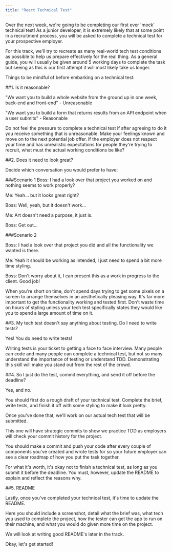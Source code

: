 ```yaml
---
title: "React Technical Test"
---
```


Over the next week, we're going to be completing our first ever 'mock' technical test! As a junior developer, it is extremely likely that at some point in a recruitment process, you will be asked to complete a technical test for your prospective employer.

For this track, we'll try to recreate as many real-world tech test conditions as possible to help us prepare effectively for the real thing. As a general guide, you will usually be given around 5 working days to complete the task but seeing as this is our first attempt it will most likely take us longer. 

Things to be mindful of before embarking on a technical test:

##1. Is it reasonable? 

"We want you to build a whole website from the ground up in one week, back-end and front-end" - Unreasonable

"We want you to build a form that returns results from an API endpoint when a user submits" - Reasonable

Do not feel the pressure to complete a technical test if after agreeing to do it you receive something that is unreasonable. Make your feelings known and move on to the next potential job offer. If the employer does not respect your time and has unrealistic expectations for people they're trying to recruit, what must the actual working conditions be like?

##2. Does it need to look great?

Decide which conversation you would prefer to have:

###Scenario 1
Boss: I had a look over that project you worked on and nothing seems to work properly?

Me: Yeah... but it looks great right?

Boss: Well, yeah, but it doesn't work...

Me: Art doesn't need a purpose, it just is.

Boss: Get out...

###Scenario 2

Boss: I had a look over that project you did and all the functionality we wanted is there.

Me: Yeah it should be working as intended, I just need to spend a bit more time styling.

Boss: Don't worry about it, I can present this as a work in progress to the client. Good job!

When you're short on time, don't spend days trying to get some pixels on a screen to arrange themselves in an aesthetically pleasing way. It's far more important to get the functionality working and tested first. Don't waste time on hours of styling unless your tech test specifically states they would like you to spend a large amount of time on it.

##3. My tech test doesn't say anything about testing. Do I need to write tests?

Yes! You do need to write tests! 

Writing tests is your ticket to getting a face to face interview. Many people can code and many people can complete a technical test, but not so many understand the importance of testing or understand TDD. Demonstrating this skill will make you stand out from the rest of the crowd.

##4. So I just do the test, commit everything, and send it off before the deadline?

Yes, and no.

You should first do a rough draft of your technical test. Complete the brief, write tests, and finish it off with some styling to make it look pretty.

Once you've done that, we'll work on our actual tech test that will be submitted.

This one will have strategic commits to show we practice TDD as employers will check your commit history for the project.

You should make a commit and push your code after every couple of components you've created and wrote tests for so your future employer can see a clear roadmap of how you put the task together.

For what it's worth, it's okay not to finish a technical test, as long as you submit it before the deadline. You must, however, update the README to explain and reflect the reasons why.

##5. README

Lastly, once you've completed your technical test, it's time to update the README.

Here you should include a screenshot, detail what the brief was, what tech you used to complete the project, how the tester can get the app to run on their machine, and what you would do given more time on the project.

We will look at writing good README's later in the track.

Okay, let's get started!
